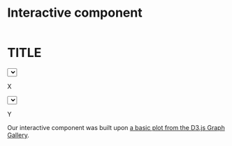 # Interactive component


```r

```


<script src="https://d3js.org/d3.v6.js"></script>

<style type="text/css">
  .xlabel{
    font-size: 16px
  }
  .ylabel{
    font-size: 16px
  }
</style>

<h1>TITLE</h1>
<select id="selectButtonX"></select> 
<p>X</p>
<select id="selectButtonY"></select>
<p>Y</p>
<div id="human_dev"></div>

<script src="Interactive/human_development.js"></script>

Our interactive component was built upon [a basic plot from the D3.js Graph Gallery](https://www.d3-graph-gallery.com/graph/connectedscatter_select.html).